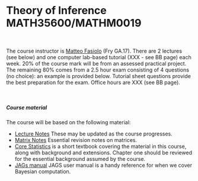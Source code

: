 
<br> 

# Theory of Inference MATH35600/MATHM0019

<br> 

The course instructor is [Matteo Fasiolo](http://www.bristol.ac.uk/maths/people/matteo-fasiolo/overview.html) (Fry GA.17). There are 2 lectures (see below) and one computer lab-based tutorial (XXX - see BB page) each week. 20% of the course mark will be from an assessed practical project. The remaining 80% comes from a 2.5 hour exam consisting of 4 questions (no choice): an example is provided below. Tutorial sheet questions provide the best preparation for the exam. Office hours are XXX (see BB page).

<br> 

##### Course material

The course will be based on the following material:

* [Lecture Notes](TOI/notes.pdf) These may be updated as the course progresses.
* [Matrix Notes](TOI/matrix.pdf) Essential revision notes on matrices.
* [Core Statistics](https://www.maths.ed.ac.uk/~swood34/core-statistics.pdf) is a short textbook covering the material in this course, along with background and extensions. Chapter one should be reviewed for the essential background assumed by the course.
* [JAGs manual](TOI/jags_user_manual.pdf) JAGS user manual is a handy reference for when we cover Bayesian computation. 
    
    